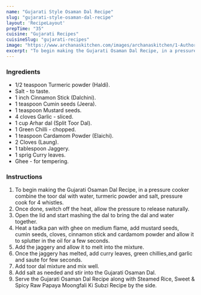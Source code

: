 ---
name: "Gujarati Style Osaman Dal Recipe"
slug: "gujarati-style-osaman-dal-recipe"
layout: 'RecipeLayout'
prepTime: "35"
cuisine: "Gujarati Recipes﻿"
cuisineSlug: "gujarati-recipes"
image: "https://www.archanaskitchen.com/images/archanaskitchen/1-Author/sibyl-archanaskitchen.com/Gujarati_Style_Osaman_Dal_Recipe_.jpg"
excerpt: "To begin making the Gujarati Osaman Dal Recipe, in a pressure cooker combine the toor dal with water, turmeric powder and salt, pressure cook for 4 whistles"
---

### Ingredients

- 1/2 teaspoon Turmeric powder (Haldi).
- Salt - to taste.
- 1 inch Cinnamon Stick (Dalchini).
- 1 teaspoon Cumin seeds (Jeera).
- 1 teaspoon Mustard seeds.
- 4 cloves Garlic - sliced.
- 1 cup Arhar dal (Split Toor Dal).
- 1 Green Chilli - chopped.
- 1 teaspoon Cardamom Powder (Elaichi).
- 2 Cloves (Laung).
- 1 tablespoon Jaggery.
- 1 sprig Curry leaves.
- Ghee - for tempering.

### Instructions

1. To begin making the Gujarati Osaman Dal Recipe, in a pressure cooker combine the toor dal with water, turmeric powder and salt, pressure cook for 4 whistles.
1. Once done, switch off the heat, allow the pressure to release naturally.
1. Open the lid and start mashing the dal to bring the dal and water together.
1. Heat a tadka pan with ghee on medium flame, add mustard seeds, cumin seeds, cloves, cinnamon stick and cardamom powder and allow it to splutter in the oil for a few seconds.
1. Add the jaggery and allow it to melt into the mixture.
1. Once the jaggery has melted, add curry leaves, green chillies,and garlic and saute for few seconds.
1. Add toor dal mixture and mix well.
1. Add salt as needed and stir into the Gujarati Osaman Dal.
1. Serve the Gujarati Osaman Dal Recipe along with Steamed Rice, Sweet & Spicy Raw Papaya Moongfali Ki Subzi Recipe by the side.

